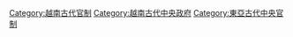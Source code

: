 [[Category:越南古代官制|Category:越南古代官制]]
[[Category:越南古代中央政府|Category:越南古代中央政府]]
[[Category:東亞古代中央官制|Category:東亞古代中央官制]]